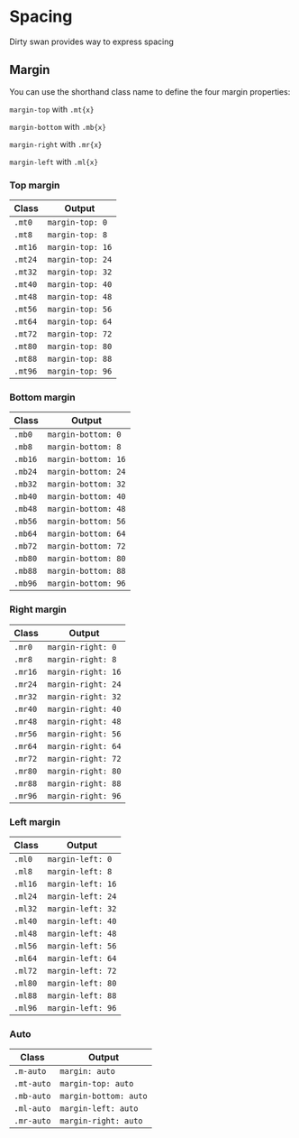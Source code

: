 <Meta title="Base/Spacing" />

# Spacing

Dirty swan provides way to express spacing

## Margin

You can use the shorthand class name to define the four margin properties:

`margin-top` with `.mt{x}`

`margin-bottom` with `.mb{x}`

`margin-right` with `.mr{x}`

`margin-left` with `.ml{x}`

### Top margin

| Class   | Output           |
| ------- | ---------------- |
| `.mt0`  | `margin-top: 0`  |
| `.mt8`  | `margin-top: 8`  |
| `.mt16` | `margin-top: 16` |
| `.mt24` | `margin-top: 24` |
| `.mt32` | `margin-top: 32` |
| `.mt40` | `margin-top: 40` |
| `.mt48` | `margin-top: 48` |
| `.mt56` | `margin-top: 56` |
| `.mt64` | `margin-top: 64` |
| `.mt72` | `margin-top: 72` |
| `.mt80` | `margin-top: 80` |
| `.mt88` | `margin-top: 88` |
| `.mt96` | `margin-top: 96` |

### Bottom margin

| Class   | Output              |
| ------- | ------------------- |
| `.mb0`  | `margin-bottom: 0`  |
| `.mb8`  | `margin-bottom: 8`  |
| `.mb16` | `margin-bottom: 16` |
| `.mb24` | `margin-bottom: 24` |
| `.mb32` | `margin-bottom: 32` |
| `.mb40` | `margin-bottom: 40` |
| `.mb48` | `margin-bottom: 48` |
| `.mb56` | `margin-bottom: 56` |
| `.mb64` | `margin-bottom: 64` |
| `.mb72` | `margin-bottom: 72` |
| `.mb80` | `margin-bottom: 80` |
| `.mb88` | `margin-bottom: 88` |
| `.mb96` | `margin-bottom: 96` |

### Right margin

| Class   | Output             |
| ------- | ------------------ |
| `.mr0`  | `margin-right: 0`  |
| `.mr8`  | `margin-right: 8`  |
| `.mr16` | `margin-right: 16` |
| `.mr24` | `margin-right: 24` |
| `.mr32` | `margin-right: 32` |
| `.mr40` | `margin-right: 40` |
| `.mr48` | `margin-right: 48` |
| `.mr56` | `margin-right: 56` |
| `.mr64` | `margin-right: 64` |
| `.mr72` | `margin-right: 72` |
| `.mr80` | `margin-right: 80` |
| `.mr88` | `margin-right: 88` |
| `.mr96` | `margin-right: 96` |

### Left margin

| Class   | Output            |
| ------- | ----------------- |
| `.ml0`  | `margin-left: 0`  |
| `.ml8`  | `margin-left: 8`  |
| `.ml16` | `margin-left: 16` |
| `.ml24` | `margin-left: 24` |
| `.ml32` | `margin-left: 32` |
| `.ml40` | `margin-left: 40` |
| `.ml48` | `margin-left: 48` |
| `.ml56` | `margin-left: 56` |
| `.ml64` | `margin-left: 64` |
| `.ml72` | `margin-left: 72` |
| `.ml80` | `margin-left: 80` |
| `.ml88` | `margin-left: 88` |
| `.ml96` | `margin-left: 96` |

### Auto

| Class      | Output                |
| ---------- | --------------------- |
| `.m-auto`  | `margin: auto`        |
| `.mt-auto` | `margin-top: auto`    |
| `.mb-auto` | `margin-bottom: auto` |
| `.ml-auto` | `margin-left: auto`   |
| `.mr-auto` | `margin-right: auto`  |
